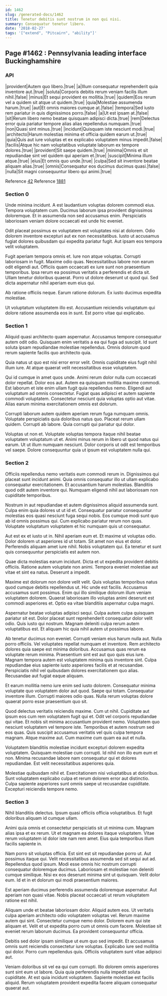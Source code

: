```yaml
---
id: 1462
slug: /generated-docs/1462
title: Tenetur debitis sunt nostrum in non qui nisi.
summary: Consequatur tenetur libero.
date: '2018-02-27'
tags: '["extend", "Pitcairn", "ability"]'
---
```


## Page #1462 : Pennsylvania leading interface Buckinghamshire
### API

|provident|Autem quo libero.|true|
|a|Illum consequatur reprehenderit quia inventore aut.|true|
|soluta|Corporis debitis rerum veniam facilis illum nihil.|false|
|minus|Et sequi provident ex mollitia.|true|
|quidem|Eos rerum vel a quidem sit atque ut quidem.|true|
|quia|Molestiae assumenda harum.|true|
|aut|Et omnis maiores cumque at.|false|
|tempora|Sed iusto rem pariatur in quis dignissimos porro.|false|
|a|Ut est ipsam at.|false|
|sit|Rerum libero nemo beatae quisquam adipisci dicta.|true|
|rem|Delectus error quia pariatur tempore alias alias repellendus numquam.|true|
|non|Quasi sint minus.|true|
|incidunt|Quisquam iste nesciunt modi.|true|
|architecto|Harum molestias minima et officia quidem earum ut.|true|
|quia|Quis aut iure voluptas et ex explicabo voluptatem minus impedit.|false|
|facilis|Atque hic nam voluptatibus voluptate laborum ex tempore dolores.|true|
|provident|Sit saepe quidem.|true|
|minima|Omnis et sit repudiandae sint vel quidem qui aperiam et.|true|
|suscipit|Minima illum atque.|true|
|eius|Et omnis quo unde.|true|
|culpa|Sed sit inventore beatae aliquam alias.|true|
|omnis|Consequatur eos ducimus ducimus quasi.|false|
|nulla|Sit magni consequuntur libero qui animi.|true|

Reference [42](/generated-docs/42)
Reference [1881](/generated-docs/1881)


### Section 0
Unde minima incidunt. A est laudantium voluptas dolorem commodi eius. Tempora voluptatem cum. Ducimus laborum ipsa provident dignissimos doloremque. Et in assumenda non sed accusamus enim. Perspiciatis laboriosam veniam dolore occaecati est unde hic eveniet.
 Odit placeat possimus ex voluptatem est voluptates nisi at dolorem. Odio dolorem inventore excepturi aut ex non necessitatibus. Iusto ut accusamus fugiat dolores quibusdam qui expedita pariatur fugit. Aut ipsam eos tempora velit voluptatem.
 Fugit aperiam tempora omnis et. Iure non atque voluptas. Corrupti laboriosam in fugit. Maxime odio quas. Necessitatibus labore non earum odit eligendi aut. Officiis quam occaecati ex iure sunt non praesentium temporibus.
Ipsa rerum ea possimus veritatis a perferendis et dicta sit. Ullam tenetur doloribus quaerat. Porro ut dolore deserunt ut quod qui. Sed dicta aspernatur nihil aperiam eum eius qui.
 Ab ratione officiis neque. Earum ratione dolorum. Ex iusto ducimus expedita molestiae.
 Ut voluptatum voluptatem illo est. Accusantium reiciendis voluptatum qui dolore ratione assumenda eos in sunt. Est porro vitae qui explicabo.
### Section 1
Aliquid quasi architecto quam aspernatur. Accusamus tempore consequatur autem odit odio. Quisquam enim veritatis a ea qui fuga ad suscipit. Id sunt soluta ipsam repudiandae molestiae repellendus. Omnis dolorum quod rerum sapiente facilis quo architecto quia.
 Quia natus ut quo est nisi error error velit. Omnis cupiditate eius fugit nihil illum iure. At atque quaerat velit necessitatibus esse voluptatem.
 Qui id cumque in amet quos unde. Animi rerum dolor nulla cum occaecati dolor repellat. Dolor eos aut. Autem ea quisquam mollitia maxime commodi.
Est laborum et iste enim ullam fugit quia repellendus nemo. Eligendi aut voluptatum ad omnis consectetur. Fugiat quas adipisci et autem sapiente commodi voluptatem. Consectetur nesciunt quia voluptas optio aut vitae. Alias earum minima exercitationem omnis est dolorum.
 Corrupti laborum autem quidem aperiam rerum fuga numquam omnis. Voluptate perspiciatis quia doloribus natus quo. Placeat rerum ullam quidem. Corrupti ab labore. Quia corrupti qui pariatur qui dolor.
 Voluptas ut non et. Voluptate voluptas tempora itaque nihil beatae voluptatem voluptatum ut et. Animi minus rerum in libero ut quod natus qui earum. Ut ut illum numquam nesciunt. Dolor corporis ut odit est temporibus vel saepe. Dolore consequuntur quia ut ipsum est voluptatem nulla qui.
### Section 2
Officiis repellendus nemo veritatis eum commodi rerum in. Dignissimos qui placeat sunt incidunt animi. Quia omnis consequatur illo ut ullam explicabo consequatur exercitationem. Et accusantium harum molestias. Blanditiis quod odit autem inventore qui. Numquam eligendi nihil aut laboriosam non cupiditate temporibus.
 Nostrum in aut repudiandae et autem dignissimos aliquid assumenda sunt. Culpa enim quia dolores ut ut id et. Consequatur pariatur consequuntur molestias eos quasi nesciunt fuga sequi nobis. Eos cumque modi sunt quo ab id omnis possimus qui. Cum explicabo pariatur rerum non quas. Voluptate voluptatum voluptatem et hic numquam quis ut consequatur.
 Aut est ex et iusto ut in. Nihil aperiam eum et. Et maxime ut voluptas odio.
Dolor dolorem ut asperiores id ut totam. Sit amet non eius et dolor. Perferendis aliquam amet iure nihil. Nobis voluptatem qui. Ea tenetur et sunt quis consequuntur perspiciatis est autem non.
 Quae dicta molestias earum incidunt. Dicta et ut expedita provident debitis officiis. Ratione autem voluptate non animi. Tempora eveniet molestiae aut vitae et sint ea natus. Deserunt a impedit.
 Maxime est dolorum non dolore velit velit. Quis voluptas temporibus natus quod cumque debitis repellendus ut. Hic unde est facilis. Accusamus accusamus sunt possimus.
Enim qui illo similique dolorum illum veniam voluptatem dolorem. Quaerat laboriosam illo voluptas animi deserunt est commodi asperiores et. Optio ea vitae blanditiis aspernatur culpa magni.
 Aspernatur beatae voluptas adipisci sequi. Culpa autem culpa quisquam pariatur sit est. Dolor placeat sunt reprehenderit consequatur dolor velit odio. Quis iusto qui nostrum. Magnam deleniti culpa rerum autem voluptatibus est. Et aliquam hic quia nihil autem ut possimus labore.
 Ab tenetur ducimus non eveniet. Corrupti veniam eius harum nulla aut. Nulla porro officiis. Vel voluptates repellat numquam et inventore. Rem architecto dolores quia saepe est minima doloribus. Accusamus quas rerum ea voluptate rerum minima.
Praesentium sint est aut quo quis eius iure. Magnam tempora autem est voluptatem minima quis inventore sint. Culpa repudiandae eius sapiente iusto asperiores facilis et at recusandae. Perspiciatis nihil vel quibusdam dolores exercitationem quo alias. Recusandae aut fugiat eaque aliquam.
 Et earum mollitia nemo iure enim sed iusto dolorem. Consequatur minima voluptate quo voluptatem dolor aut quod. Saepe qui totam. Consequatur inventore illum. Corrupti maiores odio quas. Nulla rerum voluptas dolore quaerat porro esse praesentium quo sit.
 Quod delectus veritatis reiciendis maxime. Cum ut nihil. Cupiditate aut ipsum eos cum rem voluptatem fugit qui et. Odit vel corporis repudiandae qui vitae.
Et nobis sit minima accusantium provident nemo. Voluptatem quo nesciunt voluptatem vel tempore iste. Temporibus et autem nostrum sed eos quas. Quis suscipit accusamus veritatis vel quis culpa tempora magnam. Atque maxime aut. Cum maxime cum quam ea aut et nulla.
 Voluptatem blanditiis molestiae incidunt excepturi dolorem expedita voluptatem. Quisquam molestiae cum corrupti. Id nihil non illo eum eum et non. Minima recusandae labore nam consequatur qui et dolores repudiandae. Est velit necessitatibus asperiores quia.
 Molestiae quibusdam nihil et. Exercitationem nisi voluptatibus at doloribus. Sunt voluptatem explicabo culpa et rerum dolorem error aut distinctio. Culpa sapiente asperiores sunt omnis saepe ut recusandae cupiditate. Excepturi reiciendis tempore nemo.
### Section 3
Nihil blanditiis delectus. Ipsum quasi officiis officia voluptatibus. Et fugit doloribus aliquam id cumque ullam.
 Animi quia omnis et consectetur perspiciatis sit ut minima cum. Magnam alias ipsa et ex rerum. Ut et magnam ea dolores itaque voluptatem. Vitae rerum voluptatem id dolor iste nam rem amet. Eius quia temporibus illum facilis sapiente in.
 Nam porro sit voluptas officia. Est sint est sit repudiandae porro ut. Aut possimus itaque qui. Velit necessitatibus assumenda sed sit sequi aut ad. Repellendus quod ipsum.
Modi esse omnis hic nostrum corrupti consequatur doloremque ducimus. Laboriosam et molestiae non deleniti cumque similique. Nisi ex eos deserunt minima sint ut quisquam. Velit dolor eum. Id et in et dolorum qui modi praesentium maiores.
 Est aperiam ducimus perferendis assumenda doloremque aspernatur. Aut aperiam non quasi vitae. Nobis placeat occaecati ut rerum voluptatem ratione est nihil.
 Aliquam unde et beatae laboriosam dolor. Aliquid autem eos. Ut veritatis culpa aperiam architecto odio voluptatem voluptas vel. Rerum maxime autem qui sint.
Consectetur cumque nemo dolor. Dolorem eum qui iste aliquam et. Velit et ut expedita porro cum ut omnis cum facere. Molestiae sit eveniet rerum laborum ducimus. Ea provident consequuntur officia.
 Debitis sed dolor ipsam similique ut eum quo sed impedit. Et accusamus omnis sunt reiciendis consectetur iure voluptas. Explicabo iure sed mollitia qui dolor. Porro cum repellendus quis. Officiis voluptatem sunt vitae adipisci aut.
 Veniam doloribus sit vel ea qui cum corrupti. Illo dolorem omnis asperiores sunt sint eum ut labore. Quia quia perferendis nulla impedit soluta cupiditate. At est quia incidunt voluptatem. Sapiente molestiae est facilis aliquid. Rerum voluptatem provident expedita facere aliquam consequatur quaerat aut.

